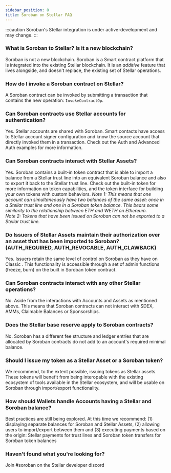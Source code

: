```yaml
---
sidebar_position: 8
title: Soroban on Stellar FAQ
---
```


:::caution
Soroban's Stellar integration is under active-development and may change.
:::

### What is Soroban to Stellar? Is it a new blockchain?
Soroban is not a new blockchain. Soroban is a Smart contract platform that is integrated into the existing Stellar blockchain. It is an *additive* feature that lives alongside, and doesn't replace, the existing set of Stellar operations. 

### How do I invoke a Soroban contract on Stellar?
A Soroban contract can be invoked by submitting a transaction that contains the new operation: `InvokeContractOp`.

### Can Soroban contracts use Stellar accounts for authentication?
Yes. Stellar accounts are shared with Soroban. Smart contacts have access to Stellar account signer configuration and know the source account that directly invoked them in a transaction. Check out the Auth and Advanced Auth examples for more information.  

### Can Soroban contracts interact with Stellar Assets?
Yes. Soroban contains a built-in token contract that is able to import a balance from a Stellar trust line into an equivalent Soroban balance and also to export it back to the Stellar trust line. Check out the built-in token for more information on token capabilities, and the token interface for building your own tokens with custom behaviors. 
*Note 1: This means that one account can simultaneously have two balances of the same asset: once in a Stellar trust line and one in a Soroban token balance. This bears some similarity to the relationship between ETH and WETH on Ethereum.*   
*Note 2: Tokens that have been issued on Soroban can not be exported to a Stellar trust line.*

### Do Issuers of Stellar Assets maintain their authorization over an asset that has been imported to Soroban? (AUTH_REQUIRED, AUTH_REVOCABLE, AUTH_CLAWBACK)
Yes. Issuers retain the same level of control on Soroban as they have on Classic . This functionality is accessible through a set of admin functions (freeze, burn) on the built in Soroban token contract.

### Can Soroban contracts interact with any other Stellar operations?
No. Aside from the interactions with Accounts and Assets as mentioned above. This means that Soroban contracts can not interact with SDEX, AMMs, Claimable Balances or Sponsorships.  

### Does the Stellar base reserve apply to Soroban contracts?
No. Soroban has a different fee structure and ledger entries that are allocated by Soroban contracts do not add to an account's required minimal balance.

### Should I issue my token as a Stellar Asset or a Soroban token?
We recommend, to the extent possible, issuing tokens as Stellar assets. These tokens will benefit from being interopable with the existing ecosystem of tools available in the Stellar ecosystem, and will be usable on Soroban through import/export functionality. 

### How should Wallets handle Accounts having a Stellar and Soroban balance?
Best practices are still being explored. At this time we recommend: (1) displaying separate balances for Soroban and Stellar Assets, (2) allowing users to import/export between them and (3) executing payments based on the origin: Stellar payments for trust lines and Soroban token transfers for Soroban token balances  

### Haven't found what you're looking for?
Join #soroban on the Stellar developer discord
